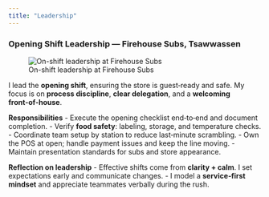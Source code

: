```yaml
---
title: "Leadership"
---
```


### Opening Shift Leadership — Firehouse Subs, Tsawwassen

![On-shift leadership at Firehouse Subs](https://cdn.sanity.io/images/czqk28jt/prod_fhs_ca/6f50def84fcdd61fd71918d97c53881f9e2e098e-1014x542.jpg?w=897&q=80&fit=max&auto=format){.rounded-xl fig-alt="Photo related to Firehouse Subs leadership project"}

I lead the **opening shift**, ensuring the store is guest‑ready and safe. My focus is on **process discipline**, **clear delegation**, and a **welcoming front‑of‑house**.

**Responsibilities**
- Execute the opening checklist end‑to‑end and document completion.
- Verify **food safety**: labeling, storage, and temperature checks.
- Coordinate team setup by station to reduce last‑minute scrambling.
- Own the POS at open; handle payment issues and keep the line moving.
- Maintain presentation standards for subs and store appearance.

**Reflection on leadership**
- Effective shifts come from **clarity + calm**. I set expectations early and communicate changes.
- I model a **service‑first mindset** and appreciate teammates verbally during the rush.
